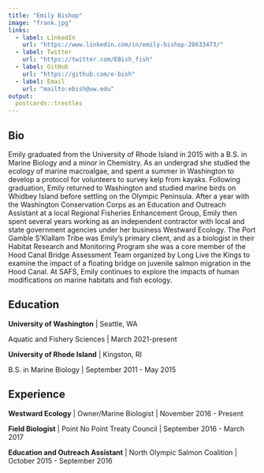 ```yaml
---
title: "Emily Bishop"
image: "frank.jpg"
links:
  - label: LinkedIn
    url: "https://www.linkedin.com/in/emily-bishop-28633473/"
  - label: Twitter
    url: "https://twitter.com/EBish_fish"
  - label: GitHub
    url: "https://github.com/e-bish"
  - label: Email
    url: "mailto:ebish@uw.edu"
output:
  postcards::trestles
---
```

 
## Bio

Emily graduated from the University of Rhode Island in 2015 with a B.S. in Marine Biology and a minor in Chemistry. As an undergrad she studied the ecology of marine macroalgae, and spent a summer in Washington to develop a protocol for volunteers to survey kelp from kayaks. Following graduation, Emily returned to Washington and studied marine birds on Whidbey Island before settling on the Olympic Peninsula. After a year with the Washington Conservation Corps as an Education and Outreach Assistant at a local Regional Fisheries Enhancement Group, Emily then spent several years working as an independent contractor with local and state government agencies under her business Westward Ecology. The Port Gamble S’Klallam Tribe was Emily’s primary client, and as a biologist in their Habitat Research and Monitoring Program she was a core member of the Hood Canal Bridge Assessment Team organized by Long Live the Kings to examine the impact of a floating bridge on juvenile salmon migration in the Hood Canal. At SAFS, Emily continues to explore the impacts of human modifications on marine habitats and fish ecology.  

## Education

**University of Washington** | Seattle, WA

Aquatic and Fishery Sciences | March 2021-present

**University of Rhode Island** | Kingston, RI

B.S. in Marine Biology | September 2011 - May 2015

## Experience

**Westward Ecology** | Owner/Marine Biologist | November 2016 - Present

**Field Biologist** | Point No Point Treaty Council | September 2016 - March 2017

**Education and Outreach Assistant** | North Olympic Salmon Coalition | October 2015 - September 2016
